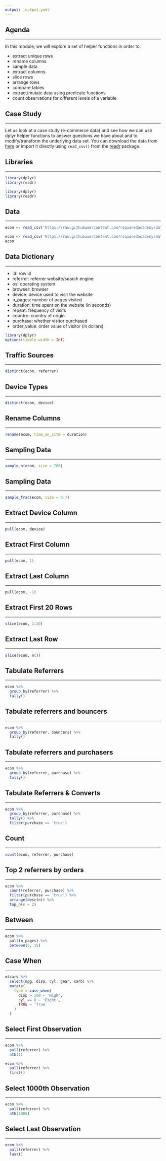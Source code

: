 ```yaml
---
output: _output.yaml
---
```


## {data-background="dplyr.png"}

## Agenda

<hr>

In this module, we will explore a set of helper functions in order to:

- extract unique rows 
- rename columns
- sample data
- extract columns
- slice rows
- arrange rows
- compare tables
- extract/mutate data using predicate functions
- count observations for different levels of a variable

## Case Study

<hr>

Let us look at a case study (e-commerce data) and see how we can use dplyr helper functions to answer questions we have about and to modify/transform the underlying data set. You can download the data from [here](https://github.com/rsquaredacademy/datasets/blob/master/web.csv) or import it directly using `read_csv()` from the [readr](readr.tidyverse.org) package.

## Libraries

<hr>


```r
library(dplyr)
library(readr)
```

```r
library(dplyr)
library(readr)
```

## Data

<hr>

```r
ecom <- read_csv('https://raw.githubusercontent.com/rsquaredacademy/datasets/master/web.csv')
```



```r
ecom <- read_csv('https://raw.githubusercontent.com/rsquaredacademy/datasets/master/web.csv')
ecom
```

## Data Dictionary

<hr>

- id: row id
- referrer: referrer website/search engine
- os: operating system
- browser: browser
- device: device used to visit the website
- n_pages: number of pages visited
- duration: time spent on the website (in seconds)
- repeat: frequency of visits
- country: country of origin
- purchase: whether visitor purchased
- order_value: order value of visitor (in dollars)

```r
library(dplyr)
options(tibble.width = Inf)
```

## {data-background="distinct_canva.png"}

## Traffic Sources

<hr>

```r
distinct(ecom, referrer)
```

## Device Types

<hr>

```r
distinct(ecom, device)
```

## {data-background="rename_canva.png"}

## Rename Columns

<hr>

```r
rename(ecom, time_on_site = duration)
```

## {data-background="sampling_canva.png"}

## Sampling Data

<hr>

```r
sample_n(ecom, size = 700)
```

## Sampling Data

<hr>

```r
sample_frac(ecom, size = 0.7)
```

## {data-background="pull_canva.png"}

## Extract Device Column

<hr>

```r
pull(ecom, device)
```

## Extract First Column

<hr>

```r
pull(ecom, 1)
```

## Extract Last Column

<hr>

```r
pull(ecom, -1)
```

## {data-background="slice_canva.png"}

## Extract First 20 Rows

<hr>

```r
slice(ecom, 1:20)
```

## Extract Last Row

<hr>

```r
slice(ecom, n())
```

## {data-background="tally_canva.png"}

## Tabulate Referrers

<hr>

```r
ecom %>%
  group_by(referrer) %>%
  tally()
```

## Tabulate referrers and bouncers

<hr>

```r
ecom %>%
  group_by(referrer, bouncers) %>%
  tally()
```

## Tabulate referrers and purchasers

<hr>

```r
ecom %>%
  group_by(referrer, purchase) %>%
  tally()
```

## Tabulate Referrers & Converts

<hr>

```r
ecom %>%
  group_by(referrer, purchase) %>%
  tally() %>%
  filter(purchase == 'true')
```

## Count

<hr>

```r
count(ecom, referrer, purchase)
```

## {data-background="arrange_canva.png"}

## Top 2 referrers by orders

<hr>

```r
ecom %>%
  count(referrer, purchase) %>%
  filter(purchase == 'true') %>%
  arrange(desc(n)) %>%
  top_n(n = 2)
```

## Between

<hr>

```r
ecom %>%
  pull(n_pages) %>%
  between(5, 15) 
```

## Case When

<hr>

```r
mtcars %>%
  select(mpg, disp, cyl, gear, carb) %>%
  mutate(
    type = case_when(
      disp > 300 ~ 'High',
      cyl == 8 ~ 'Eight',
      TRUE ~ 'True'
    )
  )
```

## Select First Observation

<hr>

```r
ecom %>%
  pull(referrer) %>%
  nth(1)

ecom %>%
  pull(referrer) %>%
  first()
```

## Select 1000th Observation

<hr>

```r
ecom %>%
  pull(referrer) %>%
  nth(1000)
```

## Select Last Observation

<hr>

```r
ecom %>%
  pull(referrer) %>%
  last()
```

## {data-background="thankyou.png"}

<!-- To do: -->
<!--   - explain case study data -->

